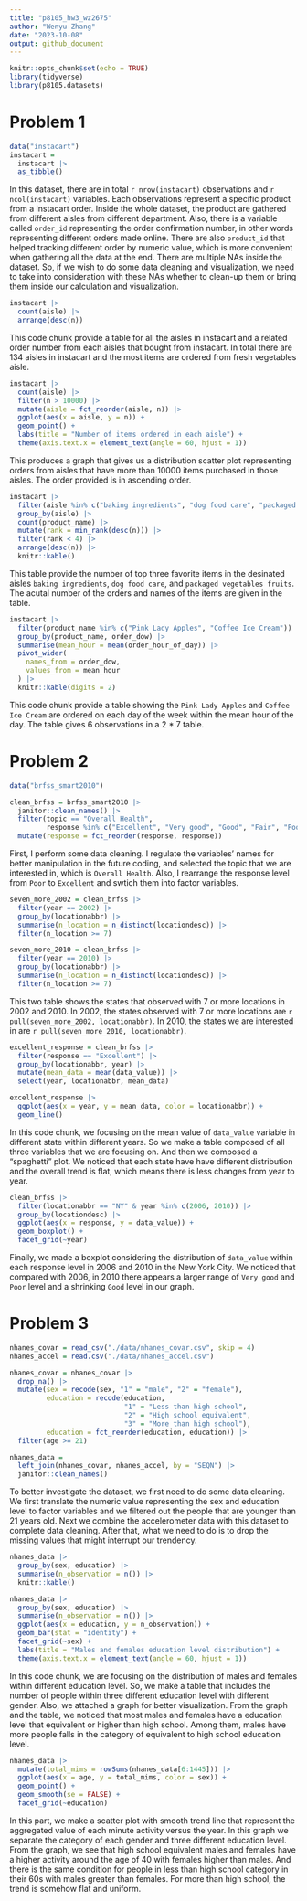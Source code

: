 ```yaml
---
title: "p8105_hw3_wz2675"
author: "Wenyu Zhang"
date: "2023-10-08"
output: github_document
---
```


```r
knitr::opts_chunk$set(echo = TRUE)
library(tidyverse)
library(p8105.datasets)
```

# Problem 1
```r
data("instacart")
instacart = 
  instacart |> 
  as_tibble()
```

In this dataset, there are in total `r nrow(instacart)` observations and `r ncol(instacart)` variables. Each observations represent a specific product from a instacart order. Inside the whole dataset, the product are gathered from different aisles from different department. Also, there is a variable called `order_id` representing the order confirmation number, in other words representing different orders made online. There are also `product_id` that helped tracking different order by numeric value, which is more convenient when gathering all the data at the end. There are multiple NAs inside the dataset. So, if we wish to do some data cleaning and visualization, we need to take into consideration with these NAs whether to clean-up them or bring them inside our calculation and visualization.

```r
instacart |> 
  count(aisle) |> 
  arrange(desc(n))
```

This code chunk provide a table for all the aisles in instacart and a related order number from each aisles that bought from instacart. In total there are 134 aisles in instacart and the most items are ordered from fresh vegetables aisle.

```r
instacart |> 
  count(aisle) |> 
  filter(n > 10000) |> 
  mutate(aisle = fct_reorder(aisle, n)) |> 
  ggplot(aes(x = aisle, y = n)) + 
  geom_point() + 
  labs(title = "Number of items ordered in each aisle") +
  theme(axis.text.x = element_text(angle = 60, hjust = 1))
```

This produces a graph that gives us a distribution scatter plot representing orders from aisles that have more than 10000 items purchased in those aisles. The order provided is in ascending order.

```r
instacart |> 
  filter(aisle %in% c("baking ingredients", "dog food care", "packaged vegetables fruits")) |> 
  group_by(aisle) |> 
  count(product_name) |> 
  mutate(rank = min_rank(desc(n))) |> 
  filter(rank < 4) |>
  arrange(desc(n)) |> 
  knitr::kable()
```

This table provide the number of top three favorite items in the desinated aisles `baking ingredients`, `dog food care`, and `packaged vegetables fruits`. The acutal number of the orders and names of the items are given in the table.

```r
instacart |> 
  filter(product_name %in% c("Pink Lady Apples", "Coffee Ice Cream")) |> 
  group_by(product_name, order_dow) |> 
  summarise(mean_hour = mean(order_hour_of_day)) |> 
  pivot_wider(
    names_from = order_dow,
    values_from = mean_hour
  ) |> 
  knitr::kable(digits = 2)
```

This code chunk provide a table showing the `Pink Lady Apples` and `Coffee Ice Cream` are ordered on each day of the week within the mean hour of the day. The table gives 6 observations in a 2 * 7 table. 


# Problem 2
```r
data("brfss_smart2010")

clean_brfss = brfss_smart2010 |> 
  janitor::clean_names() |> 
  filter(topic == "Overall Health",
         response %in% c("Excellent", "Very good", "Good", "Fair", "Poor")) |> 
  mutate(response = fct_reorder(response, response))
```

First, I perform some data cleaning. I regulate the variables' names for better manipulation in the future coding, and selected the topic that we are interested in, which is `Overall Health`. Also, I rearrange the response level from `Poor` to `Excellent` and swtich them into factor variables.

```r
seven_more_2002 = clean_brfss |> 
  filter(year == 2002) |> 
  group_by(locationabbr) |> 
  summarise(n_location = n_distinct(locationdesc)) |> 
  filter(n_location >= 7)

seven_more_2010 = clean_brfss |> 
  filter(year == 2010) |> 
  group_by(locationabbr) |> 
  summarise(n_location = n_distinct(locationdesc)) |> 
  filter(n_location >= 7)
```

This two table shows the states that observed with 7 or more locations in 2002 and 2010. In 2002, the states observed with 7 or more locations are `r pull(seven_more_2002, locationabbr)`. In 2010, the states we are interested in are `r pull(seven_more_2010, locationabbr)`.

```r
excellent_response = clean_brfss |> 
  filter(response == "Excellent") |> 
  group_by(locationabbr, year) |> 
  mutate(mean_data = mean(data_value)) |> 
  select(year, locationabbr, mean_data)

excellent_response |> 
  ggplot(aes(x = year, y = mean_data, color = locationabbr)) +
  geom_line()
```

In this code chunk, we focusing on the mean value of `data_value` variable in different state within different years. So we make a table composed of all three variables that we are focusing on. And then we composed a "spaghetti" plot. We noticed that each state have have different distribution and the overall trend is flat, which means there is less changes from year to year.

```r
clean_brfss |> 
  filter(locationabbr == "NY" & year %in% c(2006, 2010)) |> 
  group_by(locationdesc) |> 
  ggplot(aes(x = response, y = data_value)) +
  geom_boxplot() +
  facet_grid(~year)
```

Finally, we made a boxplot considering the distribution of `data_value` within each response level in 2006 and 2010 in the New York City. We noticed that compared with 2006, in 2010 there appears a larger range of `Very good` and `Poor` level and a shrinking `Good` level in our graph.


# Problem 3
```r
nhanes_covar = read_csv("./data/nhanes_covar.csv", skip = 4)
nhanes_accel = read.csv("./data/nhanes_accel.csv")

nhanes_covar = nhanes_covar |> 
  drop_na() |> 
  mutate(sex = recode(sex, "1" = "male", "2" = "female"),
         education = recode(education, 
                            "1" = "Less than high school",
                            "2" = "High school equivalent",
                            "3" = "More than high school"),
         education = fct_reorder(education, education)) |> 
  filter(age >= 21)

nhanes_data = 
  left_join(nhanes_covar, nhanes_accel, by = "SEQN") |> 
  janitor::clean_names()
```

To better investigate the dataset, we first need to do some data cleaning. We first translate the numeric value representing the sex and education level to factor variables and we filtered out the people that are younger than 21 years old. Next we combine the accelerometer data with this dataset to complete data cleaning. After that, what we need to do is to drop the missing values that might interrupt our trendency.

```r
nhanes_data |> 
  group_by(sex, education) |> 
  summarise(n_observation = n()) |> 
  knitr::kable()

nhanes_data |> 
  group_by(sex, education) |> 
  summarise(n_observation = n()) |> 
  ggplot(aes(x = education, y = n_observation)) +
  geom_bar(stat = "identity") + 
  facet_grid(~sex) +
  labs(title = "Males and females education level distribution") +
  theme(axis.text.x = element_text(angle = 60, hjust = 1))
```

In this code chunk, we are focusing on the distribution of males and females within different education level. So, we make a table that includes the number of people within three different education level with different gender. Also, we attached a graph for better visualization. From the graph and the table, we noticed that most males and females have a education level that equivalent or higher than high school. Among them, males have more people falls in the category of equivalent to high school education level.

```r
nhanes_data |> 
  mutate(total_mims = rowSums(nhanes_data[6:1445])) |> 
  ggplot(aes(x = age, y = total_mims, color = sex)) +
  geom_point() +
  geom_smooth(se = FALSE) +
  facet_grid(~education)
```

In this part, we make a scatter plot with smooth trend line that represent the aggregated value of each minute activity versus the year. In this graph we separate the category of each gender and three different education level. From the graph, we see that high school equivalent males and females have a higher activity around the age of 40 with females higher than males. And there is the same condition for people in less than high school category in their 60s with males greater than females. For more than high school, the trend is somehow flat and uniform.

```r

```

